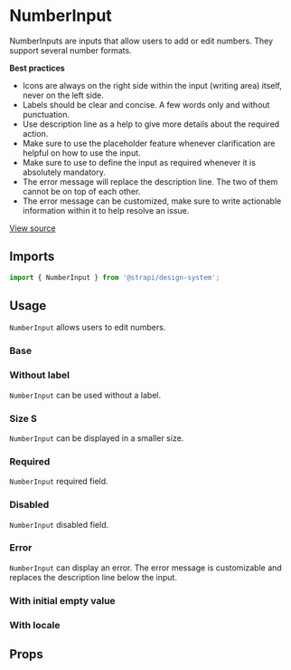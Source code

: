 

<Meta of={NumberInputStories} />

# NumberInput

NumberInputs are inputs that allow users to add or edit numbers. They support several number formats.

**Best practices**

- Icons are always on the right side within the input (writing area) itself, never on the left side.
- Labels should be clear and concise. A few words only and without punctuation.
- Use description line as a help to give more details about the required action.
- Make sure to use the placeholder feature whenever clarification are helpful on how to use the input.
- Make sure to use to define the input as required whenever it is absolutely mandatory.
- The error message will replace the description line. The two of them cannot be on top of each other.
- The error message can be customized, make sure to write actionable information within it to help resolve an issue.

[View source](https://github.com/strapi/design-system/tree/main/packages/strapi-design-system/src/NumberInput)

## Imports

```js
import { NumberInput } from '@strapi/design-system';
```

## Usage

`NumberInput` allows users to edit numbers.

### Base

<Canvas of={NumberInputStories.Base} />

### Without label

`NumberInput` can be used without a label.

<Canvas of={NumberInputStories.WithoutLabel} />

### Size S

`NumberInput` can be displayed in a smaller size.

<Canvas of={NumberInputStories.SizeS} />

### Required

`NumberInput` required field.

<Canvas of={NumberInputStories.Required} />

### Disabled

`NumberInput` disabled field.

<Canvas of={NumberInputStories.Disabled} />

### Error

`NumberInput` can display an error. The error message is customizable and replaces the description line below the input.

<Canvas of={NumberInputStories.Error} />

### With initial empty value

<Canvas of={NumberInputStories.WithInitialEmpty} />

### With locale

<Canvas of={NumberInputStories.Locale} />

## Props

<ArgsTable of={NumberInput} />
